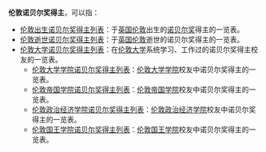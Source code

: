 '''伦敦诺贝尔奖得主'''，可以指：

* [[伦敦出生诺贝尔奖得主列表|伦敦出生诺贝尔奖得主列表]]：于[[英国|英国]][[伦敦|伦敦]]出生的[[诺贝尔奖|诺贝尔奖]]得主的一览表。
* [[伦敦逝世诺贝尔奖得主列表|伦敦逝世诺贝尔奖得主列表]]：于[[英国|英国]][[伦敦|伦敦]]逝世的诺贝尔奖得主的一览表。
* [[伦敦大学诺贝尔奖得主列表|伦敦大学诺贝尔奖得主列表]]：在[[伦敦大学|伦敦大学]]系统学习、工作过的诺贝尔奖得主校友的一览表。
** [[伦敦大学学院诺贝尔奖得主列表|伦敦大学学院诺贝尔奖得主列表]]：[[伦敦大学学院|伦敦大学学院]]校友中诺贝尔奖得主的一览表。
** [[伦敦帝国学院诺贝尔奖得主列表|伦敦帝国学院诺贝尔奖得主列表]]：[[伦敦帝国学院|伦敦帝国学院]]校友中诺贝尔奖得主的一览表。
** [[伦敦政治经济学院诺贝尔奖得主列表|伦敦政治经济学院诺贝尔奖得主列表]]：[[伦敦政治经济学院|伦敦政治经济学院]]校友中诺贝尔奖得主的一览表。
** [[伦敦国王学院诺贝尔奖得主列表|伦敦国王学院诺贝尔奖得主列表]]：[[伦敦国王学院|伦敦国王学院]]校友中诺贝尔奖得主的一览表。

{{disambig}}